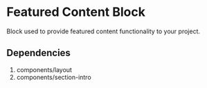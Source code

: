 # Featured Content Block

Block used to provide featured content functionality to your project.

## Dependencies

1. components/layout
2. components/section-intro
